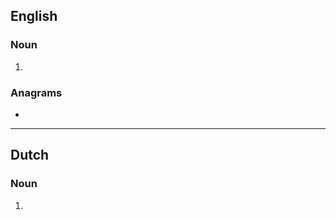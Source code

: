 {{also|Otters}}
==English==

===Noun===
{{head|en|noun plural form}}

# {{plural of|otter|lang=en}}

===Anagrams===
* {{anagrams|en|Tretos|ortets|testor|torest|torets|tortes|toters}}


----

==Dutch==

===Noun===
{{head|nl|noun plural form}}

# {{nl-noun form of|pl|otter}}